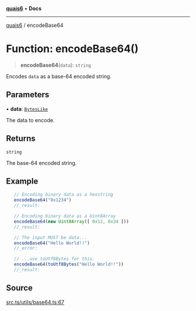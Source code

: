 [**quais6**](../README.md) • **Docs**

***

[quais6](../globals.md) / encodeBase64

# Function: encodeBase64()

> **encodeBase64**(`data`): `string`

Encodes `data` as a base-64 encoded string.

## Parameters

• **data**: [`BytesLike`](../type-aliases/BytesLike.md)

The data to encode.

## Returns

`string`

The base-64 encoded string.

## Example

```ts
   // Encoding binary data as a hexstring
   encodeBase64("0x1234")
   //_result:

   // Encoding binary data as a Uint8Array
   encodeBase64(new Uint8Array([ 0x12, 0x34 ]))
   //_result:

   // The input MUST be data...
   encodeBase64("Hello World!!")
   //_error:

   // ...use toUtf8Bytes for this.
   encodeBase64(toUtf8Bytes("Hello World!!"))
   //_result:
 ```

## Source

[src.ts/utils/base64.ts:67](https://github.com/dominant-strategies/quais-6.js/blob/aca1855329c3946c627ab7f16ac5304cea7d20c5/src.ts/utils/base64.ts#L67)
